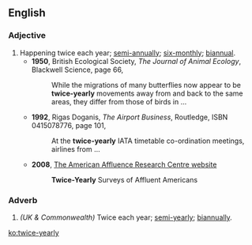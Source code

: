 ==English==

===Adjective===
{{en-adj|-}}

# Happening twice each year; [[semi-annually]]; [[six-monthly]]; [[biannual]].
#* '''1950''', British Ecological Society, ''The Journal of Animal Ecology'', Blackwell Science, page 66,
#*: While the migrations of many butterflies now appear to be '''twice-yearly''' movements away from and back to the same areas, they differ from those of birds in ...
#* '''1992''', Rigas Doganis, ''The Airport Business'', Routledge, ISBN 0415078776, page 101,
#*: At the '''twice-yearly''' IATA timetable co-ordination meetings, airlines from ...
#* '''2008''',  [http://www.affluenceresearch.org/surveys.html The American Affluence Research Centre website]
#*: '''Twice-Yearly''' Surveys of Affluent Americans

===Adverb===
{{en-adv|-}}

# ''(UK & Commonwealth)''  Twice each year; [[semi-yearly]]; [[biannually]].

[[ko:twice-yearly]]